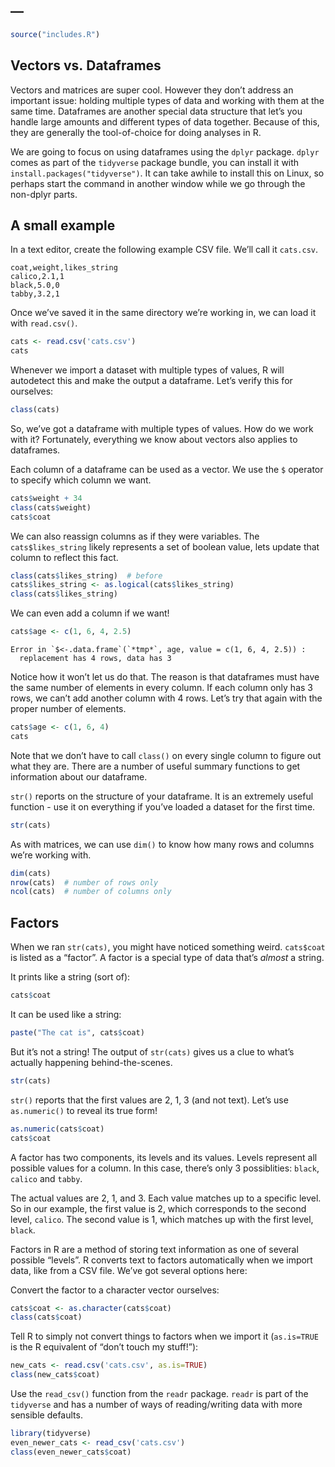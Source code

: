 ---
---

```r
source("includes.R")
```

## Vectors vs. Dataframes

Vectors and matrices are super cool. 
However they don't address an important issue:
holding multiple types of data and working with them at the same time.
Dataframes are another special data structure that let's you
handle large amounts and different types of data together.
Because of this, they are generally the tool-of-choice
for doing analyses in R.

We are going to focus on using dataframes using the `dplyr` package.
`dplyr` comes as part of the `tidyverse` package bundle, 
you can install it with `install.packages("tidyverse")`.
It can take awhile to install this on Linux, 
so perhaps start the command in another window while we go through the non-dplyr parts.

## A small example

In a text editor, create the following example CSV file.
We'll call it `cats.csv`.

```
coat,weight,likes_string
calico,2.1,1
black,5.0,0
tabby,3.2,1
```

Once we've saved it in the same directory we're working in,
we can load it with `read.csv()`. 

```r
cats <- read.csv('cats.csv')
cats
```

Whenever we import a dataset with multiple types of values,
R will autodetect this and make the output a dataframe.
Let's verify this for ourselves:

```r
class(cats)
```

So, we've got a dataframe with multiple types of values.
How do we work with it?
Fortunately, everything we know about vectors also applies to dataframes.

Each column of a dataframe can be used as a vector.
We use the `$` operator to specify which column we want.

```r
cats$weight + 34
class(cats$weight)
cats$coat
```

We can also reassign columns as if they were variables.
The `cats$likes_string` likely represents a set of boolean value,
lets update that column to reflect this fact.

```r
class(cats$likes_string)  # before
cats$likes_string <- as.logical(cats$likes_string)
class(cats$likes_string)
```

We can even add a column if we want!

```r
cats$age <- c(1, 6, 4, 2.5)
```
```
Error in `$<-.data.frame`(`*tmp*`, age, value = c(1, 6, 4, 2.5)) : 
  replacement has 4 rows, data has 3
```

Notice how it won't let us do that.
The reason is that dataframes must have the same number of elements in every column.
If each column only has 3 rows, we can't add another column with 4 rows.
Let's try that again with the proper number of elements.

```r
cats$age <- c(1, 6, 4)
cats
```

Note that we don't have to call `class()` on every single column
to figure out what they are.
There are a number of useful summary functions to get information about our dataframe.

`str()` reports on the structure of your dataframe. 
It is an extremely useful function - 
use it on everything if you've loaded a dataset for the first time.

```r
str(cats)
```

As with matrices, we can use `dim()` to know how many rows and columns we're working with.

```r
dim(cats)
nrow(cats)  # number of rows only
ncol(cats)  # number of columns only
```

## Factors

When we ran `str(cats)`, you might have noticed something weird.
`cats$coat` is listed as a "factor". 
A factor is a special type of data that's *almost* a string.

It prints like a string (sort of):

```r
cats$coat
```

It can be used like a string:

```r
paste("The cat is", cats$coat)
```

But it's not a string!
The output of `str(cats)` gives us a clue to what's actually happening
behind-the-scenes.

```r
str(cats)
```

`str()` reports that the first values are 2, 1, 3 (and not text).
Let's use `as.numeric()` to reveal its true form!

```r
as.numeric(cats$coat)
cats$coat
```

A factor has two components, its levels and its values.
Levels represent all possible values for a column.
In this case, there's only 3 possiblities:
`black`, `calico` and `tabby`.

The actual values are 2, 1, and 3.
Each value matches up to a specific level.
So in our example, the first value is 2, which corresponds to the second level, `calico`.
The second value is 1, which matches up with the first level, `black`.

Factors in R are a method of storing text information 
as one of several possible "levels".
R converts text to factors automatically when we import data, like from a CSV file.
We've got several options here:

Convert the factor to a character vector ourselves:
```r
cats$coat <- as.character(cats$coat)
class(cats$coat)
```

Tell R to simply not convert things to factors when we import it
(`as.is=TRUE` is the R equivalent of "don't touch my stuff!"):
```r
new_cats <- read.csv('cats.csv', as.is=TRUE)
class(new_cats$coat)
```

Use the `read_csv()` function from the `readr` package.
`readr` is part of the `tidyverse` and has a number of ways of
reading/writing data with more sensible defaults.

```r
library(tidyverse)
even_newer_cats <- read_csv('cats.csv')
class(even_newer_cats$coat)
```

